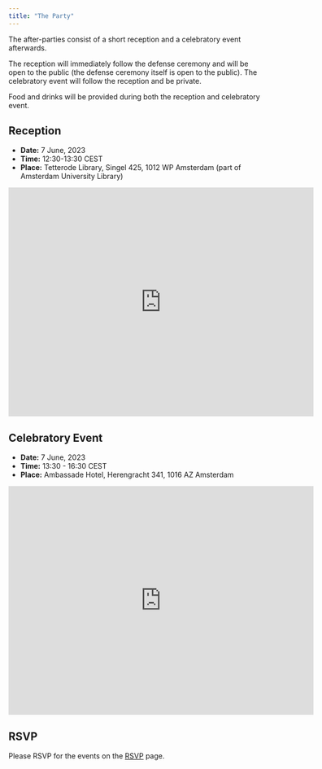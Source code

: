```yaml
---
title: "The Party"
---
```


The after-parties consist of a short reception and a celebratory event afterwards. 

The reception will immediately follow the defense ceremony and will be open to the public (the defense ceremony itself is open to the public). 
The celebratory event will follow the reception and be private. 

Food and drinks will be provided during both the reception and celebratory event.

## Reception

- **Date:** 7 June, 2023
- **Time:** 12:30-13:30 CEST
- **Place:** Tetterode Library, Singel 425, 1012 WP Amsterdam (part of Amsterdam University Library)

<iframe src="https://www.google.com/maps/embed?pb=!1m14!1m8!1m3!1d9744.606524194904!2d4.8897007!3d52.3676705!3m2!1i1024!2i768!4f13.1!3m3!1m2!1s0x47c609c1e91a2a27%3A0x36216e405eeb19c2!2sAmsterdam%20University%20Library!5e0!3m2!1sen!2snl!4v1681748130948!5m2!1sen!2snl" width="600" height="450" style="border:0;" allowfullscreen="" loading="lazy" referrerpolicy="no-referrer-when-downgrade"></iframe>

## Celebratory Event

- **Date:** 7 June, 2023
- **Time:** 13:30 - 16:30 CEST
- **Place:** Ambassade Hotel, Herengracht 341, 1016 AZ Amsterdam

<iframe src="https://www.google.com/maps/embed?pb=!1m14!1m8!1m3!1d9744.227943430533!2d4.8871701!3d52.3693867!3m2!1i1024!2i768!4f13.1!3m3!1m2!1s0x47c609c23480cfa3%3A0x6272c1c659de518b!2sAmbassade%20Hotel!5e0!3m2!1sen!2snl!4v1681713130814!5m2!1sen!2snl" width="600" height="450" style="border:0;" allowfullscreen="" loading="lazy" referrerpolicy="no-referrer-when-downgrade"></iframe>

## RSVP

Please RSVP for the events on the [RSVP](https://uchavezbaldini.github.io/dr-unyoung/rsvp.html) page.
